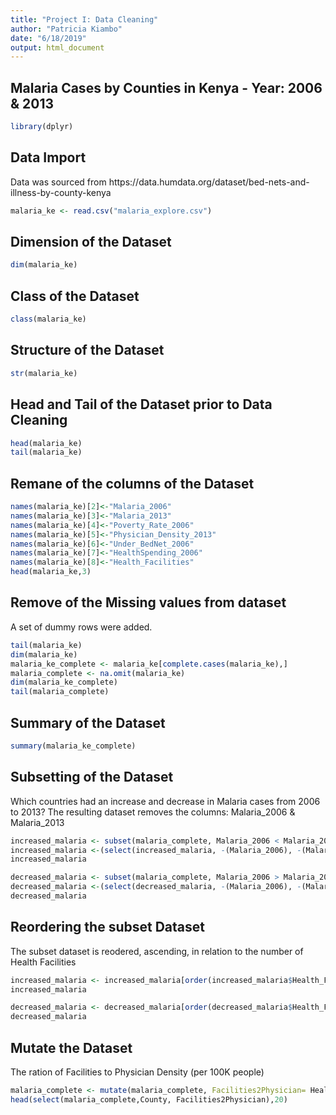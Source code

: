 ```yaml
---
title: "Project I: Data Cleaning"
author: "Patricia Kiambo"
date: "6/18/2019"
output: html_document
---
```


## Malaria Cases by Counties in Kenya - Year: 2006 & 2013

```r
library(dplyr)
```

## Data Import
  Data was sourced from    https://data.humdata.org/dataset/bed-nets-and-illness-by-county-kenya
  
```r
malaria_ke <- read.csv("malaria_explore.csv")
```
## Dimension of the Dataset

```r
dim(malaria_ke)
```

## Class of the Dataset
```r
class(malaria_ke)
```

## Structure of the Dataset
```r
str(malaria_ke)
```

## Head and Tail of the Dataset prior to Data Cleaning
```r
head(malaria_ke)
tail(malaria_ke)
```

## Remane of the columns of the Dataset
```r
names(malaria_ke)[2]<-"Malaria_2006"
names(malaria_ke)[3]<-"Malaria_2013"
names(malaria_ke)[4]<-"Poverty_Rate_2006"
names(malaria_ke)[5]<-"Physician_Density_2013"
names(malaria_ke)[6]<-"Under_BedNet_2006"
names(malaria_ke)[7]<-"HealthSpending_2006"
names(malaria_ke)[8]<-"Health_Facilities"
head(malaria_ke,3)
```

## Remove of the Missing values from dataset
A set of dummy rows were added.

```r
tail(malaria_ke)
dim(malaria_ke)
malaria_ke_complete <- malaria_ke[complete.cases(malaria_ke),]
malaria_complete <- na.omit(malaria_ke)
dim(malaria_ke_complete)
tail(malaria_complete)
```

## Summary of the Dataset
```r
summary(malaria_ke_complete)
```

## Subsetting of the Dataset
Which countries had an increase and decrease in Malaria cases from 2006 to 2013?
The resulting dataset removes the columns: Malaria_2006 & Malaria_2013

```r
increased_malaria <- subset(malaria_complete, Malaria_2006 < Malaria_2013 & Health_Facilities >100)
increased_malaria <-(select(increased_malaria, -(Malaria_2006), -(Malaria_2013)))
increased_malaria

decreased_malaria <- subset(malaria_complete, Malaria_2006 > Malaria_2013 & Health_Facilities <100)
decreased_malaria <-(select(decreased_malaria, -(Malaria_2006), -(Malaria_2013)))
decreased_malaria

```

## Reordering the subset Dataset
The subset dataset is reodered, ascending, in relation to the number of Health Facilities

```r
increased_malaria <- increased_malaria[order(increased_malaria$Health_Facilities) , ]
increased_malaria

decreased_malaria <- decreased_malaria[order(decreased_malaria$Health_Facilities) , ]
decreased_malaria

```

## Mutate the Dataset
The ration of Facilities to Physician Density (per 100K people)
```r
malaria_complete <- mutate(malaria_complete, Facilities2Physician= Health_Facilities/Physician_Density_2013, na.rm = TRUE) 
head(select(malaria_complete,County, Facilities2Physician),20)

```

